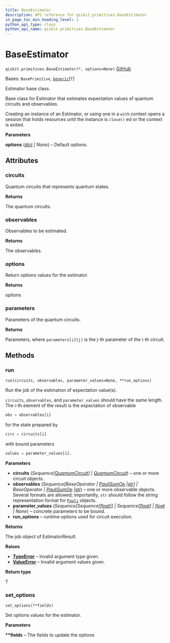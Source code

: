 ```yaml
---
title: BaseEstimator
description: API reference for qiskit.primitives.BaseEstimator
in_page_toc_min_heading_level: 1
python_api_type: class
python_api_name: qiskit.primitives.BaseEstimator
---
```


# BaseEstimator

<span id="qiskit.primitives.BaseEstimator" />

`qiskit.primitives.BaseEstimator(*, options=None)` [GitHub](https://github.com/qiskit/qiskit/tree/stable/0.45/qiskit/primitives/base/base_estimator.py "view source code")

Bases: `BasePrimitive`, [`Generic`](https://docs.python.org/3/library/typing.html#typing.Generic "(in Python v3.12)")\[`T`]

Estimator base class.

Base class for Estimator that estimates expectation values of quantum circuits and observables.

Creating an instance of an Estimator, or using one in a `with` context opens a session that holds resources until the instance is `close()` ed or the context is exited.

**Parameters**

**options** ([*dict*](https://docs.python.org/3/library/stdtypes.html#dict "(in Python v3.12)") *| None*) – Default options.

## Attributes

<span id="qiskit.primitives.BaseEstimator.circuits" />

### circuits

Quantum circuits that represents quantum states.

**Returns**

The quantum circuits.

<span id="qiskit.primitives.BaseEstimator.observables" />

### observables

Observables to be estimated.

**Returns**

The observables.

<span id="qiskit.primitives.BaseEstimator.options" />

### options

Return options values for the estimator.

**Returns**

options

<span id="qiskit.primitives.BaseEstimator.parameters" />

### parameters

Parameters of the quantum circuits.

**Returns**

Parameters, where `parameters[i][j]` is the j-th parameter of the i-th circuit.

## Methods

### run

<span id="qiskit.primitives.BaseEstimator.run" />

`run(circuits, observables, parameter_values=None, **run_options)`

Run the job of the estimation of expectation value(s).

`circuits`, `observables`, and `parameter_values` should have the same length. The i-th element of the result is the expectation of observable

```python
obs = observables[i]
```

for the state prepared by

```python
circ = circuits[i]
```

with bound parameters

```python
values = parameter_values[i].
```

**Parameters**

*   **circuits** (*Sequence\[*[*QuantumCircuit*](qiskit.circuit.QuantumCircuit "qiskit.circuit.QuantumCircuit")*] |* [*QuantumCircuit*](qiskit.circuit.QuantumCircuit "qiskit.circuit.QuantumCircuit")) – one or more circuit objects.
*   **observables** (*Sequence\[BaseOperator |* [*PauliSumOp*](qiskit.opflow.primitive_ops.PauliSumOp "qiskit.opflow.primitive_ops.PauliSumOp")  *|*[*str*](https://docs.python.org/3/library/stdtypes.html#str "(in Python v3.12)")*] | BaseOperator |* [*PauliSumOp*](qiskit.opflow.primitive_ops.PauliSumOp "qiskit.opflow.primitive_ops.PauliSumOp")  *|*[*str*](https://docs.python.org/3/library/stdtypes.html#str "(in Python v3.12)")) – one or more observable objects. Several formats are allowed; importantly, `str` should follow the string representation format for [`Pauli`](qiskit.quantum_info.Pauli "qiskit.quantum_info.Pauli") objects.
*   **parameter\_values** (*Sequence\[Sequence\[*[*float*](https://docs.python.org/3/library/functions.html#float "(in Python v3.12)")*]] | Sequence\[*[*float*](https://docs.python.org/3/library/functions.html#float "(in Python v3.12)")*] |* [*float*](https://docs.python.org/3/library/functions.html#float "(in Python v3.12)") *| None*) – concrete parameters to be bound.
*   **run\_options** – runtime options used for circuit execution.

**Returns**

The job object of EstimatorResult.

**Raises**

*   [**TypeError**](https://docs.python.org/3/library/exceptions.html#TypeError "(in Python v3.12)") – Invalid argument type given.
*   [**ValueError**](https://docs.python.org/3/library/exceptions.html#ValueError "(in Python v3.12)") – Invalid argument values given.

**Return type**

T

### set\_options

<span id="qiskit.primitives.BaseEstimator.set_options" />

`set_options(**fields)`

Set options values for the estimator.

**Parameters**

**\*\*fields** – The fields to update the options

